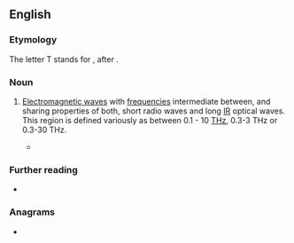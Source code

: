 {{also|tray}}
==English==

===Etymology===
The letter T stands for {{m|en|terahertz}}, after {{m|en|X-ray}}.

===Noun===
{{en-noun|head=T-[[ray]]}}

# {{lb|en|engineering}} [[electromagnetic wave|Electromagnetic wave]]s with [[frequency|frequencies]] intermediate between, and sharing properties of both, short radio waves and long [[IR]] optical waves. This region is defined variously as between 0.1 - 10 [[THz]], 0.3-3 THz or 0.3-30 THz.
#: {{syn|en|submillimeter wave radiation|terahertz radiation|T-wave}}
#* {{quote-web|en|url=http://www.theguardian.com/world/2000/jul/02/robinmckie.theobserver1|title=T-rays take over from X-rays|date=2000-07-02|author=Robin McKie|work=The Guardian|passage=Military officials believe '''T-rays''' could pinpoint the chemical constituents of anti-personnel mines, and spot terrorists carrying explosives into airports. Doctors are interested in '''T-rays''' because they are less damaging to living tissue than X-rays.}}

===Further reading===
* {{pedia|terahertz radiation}}

===Anagrams===
* {{anagrams|en|a=arty|Arty|arty}}